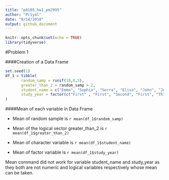 ```yaml
---
title: "p8105_hw1_pm2995"
author: "Priyal"
date: "9/14/2018"
output: github_document
---
```


```r
knitr::opts_chunk$set(echo = TRUE)
library(tidyverse)
```

#Problem 1


####Creation of a Data Frame


```r
set.seed(1)
df_1 = tibble( 
       random_samp = runif(10,0,5),
       greater_than_2 = random_samp > 2,
       student_name = c("Emma", "Sophia", "Serra", "Elisa", "John", "Jessica","Ross","Kaity", "Jo","Luke"),
       study_year = factor(c("First" , "First", "Second", "First", "Third", "Second", "Second", "Third", "First", "First"))
)

```

####Mean of each variable in Data Frame

* Mean of random sample is `r mean(df_1$random_samp)`

* Mean of the logical vector greater_than_2 is `r mean(df_1$greater_than_2)`

* Mean of character variable is `r mean(df_1$student_name)`

* Mean of factor variable is `r mean(df_1$study_year)`

Mean command did not work for variable student_name and study_year as they both are not numeric and logical variables respectively whose mean can be taken.

